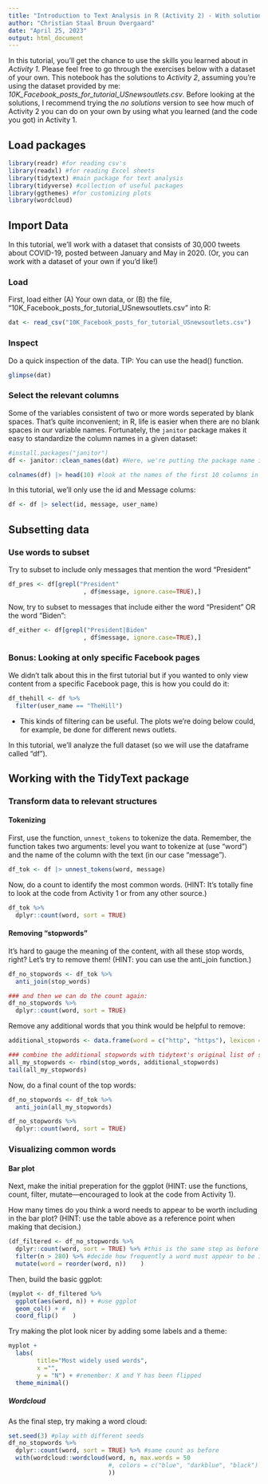 ```yaml
---
title: "Introduction to Text Analysis in R (Activity 2) - With solutions"
author: "Christian Staal Bruun Overgaard"
date: "April 25, 2023"
output: html_document
---
```


In this tutorial, you'll get the chance to use the skills you learned about in *Activity 1*. Please feel free to go through the exercises below with a dataset of your own. This notebook has the solutions to *Activity 2*, assuming you're using the dataset provided by me: *10K_Facebook_posts_for_tutorial_USnewsoutlets.csv*. Before looking at the solutions, I recommend trying the *no solutions* version to see how much of Activity 2 you can do on your own by using what you learned (and the code you got) in Activity 1.

## Load packages

```r
library(readr) #for reading csv's
library(readxl) #for reading Excel sheets 
library(tidytext) #main package for text analysis
library(tidyverse) #collection of useful packages
library(ggthemes) #for customizing plots
library(wordcloud) 
```

## Import Data

In this tutorial, we'll work with a dataset that consists of 30,000 tweets about COVID-19, posted between January and May in 2020. (Or, you can work with a dataset of your own if you'd like!)

### Load

First, load either (A) Your own data, or (B) the file, "10K_Facebook_posts_for_tutorial_USnewsoutlets.csv" into R:

```r
dat <- read_csv("10K_Facebook_posts_for_tutorial_USnewsoutlets.csv")
```

### Inspect

Do a quick inspection of the data. TIP: You can use the head() function.

```r
glimpse(dat)
```

### Select the relevant columns

Some of the variables consistent of two or more words seperated by blank spaces. That's quite inconvenient; in R, life is easier when there are no blank spaces in our variable names. Fortunately, the `janitor` package makes it easy to standardize the column names in a given dataset:

```r
#install.packages("janitor")
df <- janitor::clean_names(dat) #Here, we're putting the package name in front the function name, instead of loading the package before using it.

colnames(df) |> head(10) #look at the names of the first 10 columns in df
```

In this tutorial, we'll only use the id and Message colums:

```r
df <- df |> select(id, message, user_name)
```

## Subsetting data

### Use words to subset

Try to subset to include only messages that mention the word "President"

```r
df_pres <- df[grepl("President"
                     , df$message, ignore.case=TRUE),] 
```

Now, try to subset to messages that include either the word "President" OR the word "Biden":

```r
df_either <- df[grepl("President|Biden"
                     , df$message, ignore.case=TRUE),] 
```

### Bonus: Looking at only specific Facebook pages

We didn't talk about this in the first tutorial but if you wanted to only view content from a specific Facebook page, this is how you could do it:

```r
df_thehill <- df %>%
  filter(user_name == "TheHill")
```

* This kinds of filtering can be useful. The plots we're doing below could, for example, be done for different news outlets. 

In this tutorial, we'll analyze the full dataset (so we will use the dataframe called "df").

## Working with the TidyText package

### Transform data to relevant structures

#### Tokenizing

First, use the function, `unnest_tokens` to tokenize the data. Remember, the function takes two arguments: level you want to tokenize at (use "word") and the name of the column with the text (in our case "message").

```r
df_tok <- df |> unnest_tokens(word, message)
```

Now, do a count to identify the most common words. (HINT: It's totally fine to look at the code from Activity 1 or from any other source.)

```r
df_tok %>%
  dplyr::count(word, sort = TRUE)
```

#### Removing "stopwords"

It's hard to gauge the meaning of the content, with all these stop words, right? Let's try to remove them! (HINT: you can use the anti_join function.)

```r
df_no_stopwords <- df_tok %>%
  anti_join(stop_words)

### and then we can do the count again:
df_no_stopwords %>%
  dplyr::count(word, sort = TRUE)
```

Remove any additional words that you think would be helpful to remove:

```r
additional_stopwords <- data.frame(word = c("http", "https"), lexicon = "custom")

### combine the additional stopwords with tidytext's original list of stopwords:
all_my_stopwords <- rbind(stop_words, additional_stopwords)
tail(all_my_stopwords)
```

Now, do a final count of the top words:

```r
df_no_stopwords <- df_tok %>%
  anti_join(all_my_stopwords)

df_no_stopwords %>%
  dplyr::count(word, sort = TRUE)
```

### Visualizing common words

#### Bar plot

Next, make the initial preperation for the ggplot (HINT: use the functions, count, filter, mutate—encouraged to look at the code from Activity 1).

How many times do you think a word needs to appear to be worth including in the bar plot? (HINT: use the table above as a reference point when making that decision.)

```r
(df_filtered <- df_no_stopwords %>%
  dplyr::count(word, sort = TRUE) %>% #this is the same step as before
  filter(n > 280) %>% #decide how frequently a word must appear to be included
  mutate(word = reorder(word, n))    )

```

Then,  build the basic ggplot:

```r
(myplot <- df_filtered %>%
  ggplot(aes(word, n)) + #use ggplot
  geom_col() + #
  coord_flip()    )

```

Try making the plot look nicer by adding some labels and a theme:

```r
myplot + 
  labs(
        title="Most widely used words",
        x ="", 
        y = "N") + #remember: X and Y has been flipped
  theme_minimal()


```


##### Wordcloud

As the final step, try making a word cloud:

```r
set.seed(3) #play with different seeds
df_no_stopwords %>%
  dplyr::count(word, sort = TRUE) %>% #same count as before
  with(wordcloud::wordcloud(word, n, max.words = 50
                            #, colors = c("blue", "darkblue", "black")
                            ))

```


